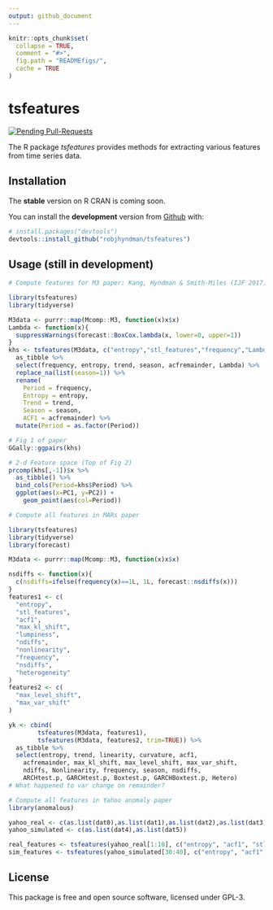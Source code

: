 ```yaml
---
output: github_document
---
```


<!-- README.md is generated from README.Rmd. Please edit that file -->

```r
knitr::opts_chunk$set(
  collapse = TRUE,
  comment = "#>",
  fig.path = "READMEfigs/",
  cache = TRUE
)
```

# tsfeatures

[![Pending Pull-Requests](http://githubbadges.herokuapp.com/robjhyndman/tsfeatures/pulls.svg?style=flat)](https://github.com/robjhyndman/tsfeatures/pulls)

The R package *tsfeatures* provides methods for extracting various features from time series data.

## Installation

The **stable** version on R CRAN is coming soon.

You can install the **development** version from [Github](https://github.com/robjhyndman/tsfeatures) with:

```r
# install.packages("devtools")
devtools::install_github("robjhyndman/tsfeatures")
```

## Usage (still in development)

```r
# Compute features for M3 paper: Kang, Hyndman & Smith-Miles (IJF 2017)

library(tsfeatures)
library(tidyverse)

M3data <- purrr::map(Mcomp::M3, function(x)x$x)
Lambda <- function(x){
  suppressWarnings(forecast::BoxCox.lambda(x, lower=0, upper=1))
}
khs <- tsfeatures(M3data, c("entropy","stl_features","frequency","Lambda")) %>% 
  as_tibble %>%
  select(frequency, entropy, trend, season, acfremainder, Lambda) %>%
  replace_na(list(season=1)) %>%
  rename(
    Period = frequency,
    Entropy = entropy,
    Trend = trend,
    Season = season,
    ACF1 = acfremainder) %>%
  mutate(Period = as.factor(Period))
```


```r
# Fig 1 of paper
GGally::ggpairs(khs)

# 2-d Feature space (Top of Fig 2)
prcomp(khs[,-1])$x %>%
  as_tibble() %>%
  bind_cols(Period=khs$Period) %>%
  ggplot(aes(x=PC1, y=PC2)) +
    geom_point(aes(col=Period))
```

```r
# Compute all features in MARs paper

library(tsfeatures)
library(tidyverse)
library(forecast)

M3data <- purrr::map(Mcomp::M3, function(x)x$x)

nsdiffs <- function(x){
  c(nsdiffs=ifelse(frequency(x)==1L, 1L, forecast::nsdiffs(x)))
}
features1 <- c(
  "entropy",
  "stl_features",
  "acf1",
  "max_kl_shift",
  "lumpiness",
  "ndiffs",
  "nonlinearity",
  "frequency",
  "nsdiffs",
  "heterogeneity"
)
features2 <- c(  
  "max_level_shift",
  "max_var_shift"
)

yk <- cbind(
        tsfeatures(M3data, features1),
        tsfeatures(M3data, features2, trim=TRUE)) %>% 
  as_tibble %>%
  select(entropy, trend, linearity, curvature, acf1,
    acfremainder, max_kl_shift, max_level_shift, max_var_shift, 
    ndiffs, Nonlinearity, frequency, season, nsdiffs,
    ARCHtest.p, GARCHtest.p, Boxtest.p, GARCHBoxtest.p, Hetero)
# What happened to var change on remainder?
```

```r
# Compute all features in Yahoo anomaly paper
library(anomalous)

yahoo_real <- c(as.list(dat0),as.list(dat1),as.list(dat2),as.list(dat3))
yahoo_simulated <- c(as.list(dat4),as.list(dat5))

real_features <- tsfeatures(yahoo_real[1:10], c("entropy", "acf1", "stl_features"))
sim_features <- tsfeatures(yahoo_simulated[30:40], c("entropy", "acf1", "stl_features"))
```

## License

This package is free and open source software, licensed under GPL-3.
